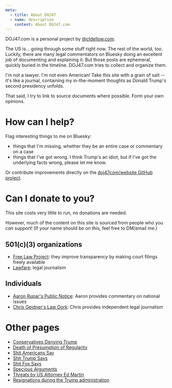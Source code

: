 ```yaml
---
meta:
  - title: About DOJ47
  - name: description
    content: About DOJ47.com
---
```




<Frame frontmatter={frontmatter}>
DOJ47.com is a personal project by <a href="https://bsky.app/profile/cldellow.com">@cldellow.com</a>.

The US is... going through some stuff right now. The rest of the world, too. Luckily, there are many legal commentators on Bluesky doing an excellent job of documenting and explaining it. But those posts are ephemeral, quickly buried in the timeline. DOJ47.com tries to collect and organize them.

I'm not a lawyer. I'm not even American! Take this site with a grain of salt -- it's like a journal, containing my in-the-moment thoughts as Donald Trump's second presidency unfolds.

That said, I try to link to source documents where possible. Form your own opinions.

# How can I help?

Flag interesting things to me on Bluesky:

- things that I'm missing, whether they be an entire case or commentary on a case
- things that I've got wrong. I think Trump's an idiot, but if I've got the underlying facts wrong, please let me know.

Or contribute improvements directly on the [doj47com/website GitHub project](https://github.com/doj47com/website).

# Can I donate to you?

This site costs very little to run, no donations are needed.

However, much of the content on this site is sourced from people who you _can_ support! (If your name should be on this, feel free to DM/email me.)

## 501(c)(3) organizations

- [Free Law Project](https://free.law/donate/): they improve transparency by making court filings freely available
- [Lawfare](https://www.lawfaremedia.org/about/support): legal journalism

## Individuals

- [Aaron Rupar's Public Notice](https://www.publicnotice.co/about): Aaron provides commentary on national issues
- [Chris Geidner's Law Dork](https://www.lawdork.com/about): Chris provides independent legal journalism

# Other pages

- [Conservatives Denying Trump](/conservatives-denying-trump)
- [Death of Presumption of Regularity](/death-presumption-regularity)
- [Shit Americans Say](/shit-americans-say)
- [Shit Trump Says](/shit-trump-says)
- [Shit Fox Says](/shit-fox-says)
- [Specious Arguments](/specious-arguments)
- [Threats by US Attorney Ed Martin](/threats-by-us-attorney-ed-martin)
- [Resignations during the Trump administration](/trump-resignations)

</Frame>
